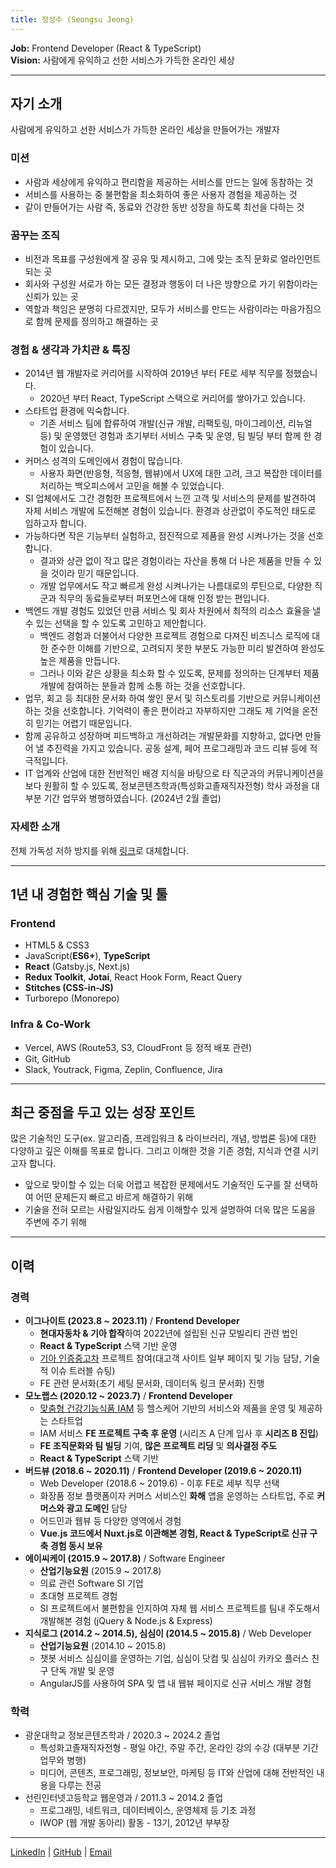 ```yaml
---
title: 정성수 (Seongsu Jeong)
---
```


**Job:** Frontend Developer (React & TypeScript)<br />
**Vision:** 사람에게 유익하고 선한 서비스가 가득한 온라인 세상

---

## 자기 소개

사람에게 유익하고 선한 서비스가 가득한 온라인 세상을 만들어가는 개발자

### 미션

- 사람과 세상에게 유익하고 편리함을 제공하는 서비스를 만드는 일에 동참하는 것
- 서비스를 사용하는 중 불편함을 최소화하여 좋은 사용자 경험을 제공하는 것
- 같이 만들어가는 사람 즉, 동료와 건강한 동반 성장을 하도록 최선을 다하는 것

### 꿈꾸는 조직

- 비전과 목표를 구성원에게 잘 공유 및 제시하고, 그에 맞는 조직 문화로 얼라인먼트 되는 곳
- 회사와 구성원 서로가 하는 모든 결정과 행동이 더 나은 방향으로 가기 위함이라는 신뢰가 있는 곳
- 역할과 책임은 분명히 다르겠지만, 모두가 서비스를 만드는 사람이라는 마음가짐으로 함께 문제를 정의하고 해결하는 곳

### 경험 & 생각과 가치관 & 특징

- 2014년 웹 개발자로 커리어를 시작하여 2019년 부터 FE로 세부 직무를 정했습니다.
  - 2020년 부터 React, TypeScript 스택으로 커리어를 쌓아가고 있습니다.
- 스타트업 환경에 익숙합니다.
  - 기존 서비스 팀에 합류하여 개발(신규 개발, 리팩토링, 마이그레이션, 리뉴얼 등) 및 운영했던 경험과 초기부터 서비스 구축 및 운영, 팀 빌딩 부터 함께 한 경험이 있습니다.
- 커머스 성격의 도메인에서 경험이 많습니다.
  - 사용자 화면(반응형, 적응형, 웹뷰)에서 UX에 대한 고려, 크고 복잡한 데이터를 처리하는 백오피스에서 고민을 해볼 수 있었습니다.
- SI 업체에서도 그간 경험한 프로젝트에서 느낀 고객 및 서비스의 문제를 발견하여 자체 서비스 개발에 도전해본 경험이 있습니다. 환경과 상관없이 주도적인 태도로 임하고자 합니다.
- 가능하다면 작은 기능부터 실험하고, 점진적으로 제품을 완성 시켜나가는 것을 선호합니다.
  - 결과와 상관 없이 작고 많은 경험이라는 자산을 통해 더 나은 제품을 만들 수 있을 것이라 믿기 때문입니다.
  - 개발 업무에서도 작고 빠르게 완성 시켜나가는 나름대로의 루틴으로, 다양한 직군과 직무의 동료들로부터 퍼포먼스에 대해 인정 받는 편입니다.
- 백엔드 개발 경험도 있었던 만큼 서비스 및 회사 차원에서 최적의 리소스 효율을 낼 수 있는 선택을 할 수 있도록 고민하고 제안합니다.
  - 백엔드 경험과 더불어서 다양한 프로젝트 경험으로 다져진 비즈니스 로직에 대한 준수한 이해를 기반으로, 고려되지 못한 부분도 가능한 미리 발견하여 완성도 높은 제품을 만듭니다.
  - 그러나 이와 같은 상황을 최소화 할 수 있도록, 문제를 정의하는 단계부터 제품 개발에 참여하는 분들과 함께 소통 하는 것을 선호합니다.
- 업무, 회고 등 최대한 문서화 하여 쌓인 문서 및 히스토리를 기반으로 커뮤니케이션 하는 것을 선호합니다. 기억력이 좋은 편이라고 자부하지만 그래도 제 기억을 온전히 믿기는 어렵기 때문입니다.
- 함께 공유하고 성장하며 피드백하고 개선하려는 개발문화를 지향하고, 없다면 만들어 낼 추진력을 가지고 있습니다. 공동 설계, 페어 프로그래밍과 코드 리뷰 등에 적극적입니다.
- IT 업계와 산업에 대한 전반적인 배경 지식을 바탕으로 타 직군과의 커뮤니케이션을 보다 원활히 할 수 있도록, 정보콘텐츠학과(특성화고졸재직자전형) 학사 과정을 대부분 기간 업무와 병행하였습니다. (2024년 2월 졸업)

### 자세한 소개

전체 가독성 저하 방지를 위해 <a target="_blank" href="https://docs.google.com/document/d/1oIPOTVQwV_p7oi_IvTnj_SezQ1I8qySkf5kVZcA-67o/edit?usp=sharing">링크</a>로 대체합니다.

---

## 1년 내 경험한 핵심 기술 및 툴

### Frontend

- HTML5 & CSS3
- JavaScript(**ES6+**), **TypeScript**
- **React** (Gatsby.js, Next.js)
- **Redux Toolkit**, **Jotai**, React Hook Form, React Query
- **Stitches (CSS-in-JS)**
- Turborepo (Monorepo)

### Infra & Co-Work

- Vercel, AWS (Route53, S3, CloudFront 등 정적 배포 관련)
- Git, GitHub
- Slack, Youtrack, Figma, Zeplin, Confluence, Jira

---

## 최근 중점을 두고 있는 성장 포인트

많은 기술적인 도구(ex. 알고리즘, 프레임워크 & 라이브러리, 개념, 방법론 등)에 대한 다양하고 깊은 이해를 목표로 합니다. 그리고 이해한 것을 기존 경험, 지식과 연결 시키고자 합니다.

- 앞으로 맞이할 수 있는 더욱 어렵고 복잡한 문제에서도 기술적인 도구를 잘 선택하여 어떤 문제든지 빠르고 바르게 해결하기 위해
- 기술을 전혀 모르는 사람일지라도 쉽게 이해할수 있게 설명하여 더욱 많은 도움을 주변에 주기 위해

---

## 이력

### 경력

- **이그나이트 (2023.8 ~ 2023.11)** / **Frontend Developer**
  - **현대자동차 & 기아 합작**하여 2022년에 설립된 신규 모빌리티 관련 법인
  - **React & TypeScript** 스택 기반 운영
  - <a href="https://cpo.kia.com/" target="_blank">기아 인증중고차</a> 프로젝트 참여(대고객 사이트 일부 페이지 및 기능 담당, 기술적 이슈 트러블 슈팅)
  - FE 관련 문서화(초기 세팅 문서화, 데이터독 링크 문서화) 진행
- **모노랩스 (2020.12 ~ 2023.7)** / **Frontend Developer**
  - <a href="https://iam-iam.com/" target="_blank">맞춤형 건강기능식품 IAM</a> 등 헬스케어 기반의 서비스와 제품을 운영 및 제공하는 스타트업
  - IAM 서비스 **FE 프로젝트 구축 후 운영** (시리즈 A 단계 입사 후 **시리즈 B 진입**)
  - **FE 조직문화와 팀 빌딩** 기여, **많은 프로젝트 리딩** 및 **의사결정 주도**
  - **React & TypeScript** 스택 기반
- **버드뷰 (2018.6 ~ 2020.11)** / **Frontend Developer (2019.6 ~ 2020.11)**
  - Web Developer (2018.6 ~ 2019.6) - 이후 FE로 세부 직무 선택
  - 화장품 정보 플랫폼이자 커머스 서비스인 **화해** 앱을 운영하는 스타트업, 주로 **커머스와 광고 도메인** 담당
  - 어드민과 웹뷰 등 다양한 영역에서 경험
  - **Vue.js 코드에서 Nuxt.js로 이관해본 경험, React & TypeScript로 신규 구축 경험 동시 보유**
- **에이씨케이 (2015.9 ~ 2017.8)** / Software Engineer
  - **산업기능요원** (2015.9 ~ 2017.8)
  - 의료 관련 Software SI 기업
  - 초대형 프로젝트 경험
  - SI 프로젝트에서 불편함을 인지하여 자체 웹 서비스 프로젝트를 팀내 주도해서 개발해본 경험 (jQuery & Node.js & Express)
- **지식로그 (2014.2 ~ 2014.5), 심심이 (2014.5 ~ 2015.8)** / Web Developer
  - **산업기능요원** (2014.10 ~ 2015.8)
  - 챗봇 서비스 심심이를 운영하는 기업, 심심이 닷컴 및 심심이 카카오 플러스 친구 단독 개발 및 운영
  - AngularJS를 사용하여 SPA 및 앱 내 웹뷰 페이지로 신규 서비스 개발 경험

### 학력

- 광운대학교 정보콘텐츠학과 / 2020.3 ~ 2024.2 졸업
  - 특성화고졸재직자전형 - 평일 야간, 주말 주간, 온라인 강의 수강 (대부분 기간 업무와 병행)
  - 미디어, 콘텐츠, 프로그래밍, 정보보안, 마케팅 등 IT와 산업에 대해 전반적인 내용을 다루는 전공
- 선린인터넷고등학교 웹운영과 / 2011.3 ~ 2014.2 졸업
  - 프로그래밍, 네트워크, 데이터베이스, 운영체제 등 기초 과정
  - IWOP (웹 개발 동아리) 활동 - 13기, 2012년 부부장

---

<a href="https://www.linkedin.com/in/holywater-jeong/" target="_blank">LinkedIn</a>
|
<a href="https://github.com/Holywater-Jeong" target="_blank">GitHub</a>
|
<a href="mailto:holywaterj0410@gmail.com">Email</a>
